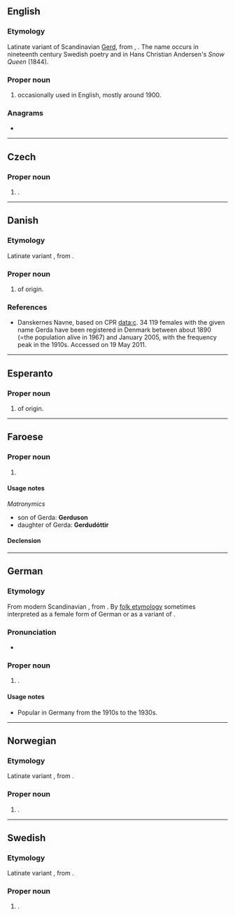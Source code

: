 ==English==

===Etymology===
Latinate variant of Scandinavian [[Gerd]], from {{der|en|non|Gerðr}}, {{m|non|garðr||protection}}. The name occurs in nineteenth century Swedish poetry and in Hans Christian Andersen's ''Snow Queen'' (1844).

===Proper noun===
{{en-proper noun}}

# {{given name|female|from=Germanic languages}} occasionally used in English, mostly around 1900.

===Anagrams===
* {{anagrams|en|Adger|Degar|EDGAR|Edgar|garde|grade|radge|raged}}

----

==Czech==

===Proper noun===
{{cs-proper noun|g=f}}

# {{given name|female|lang=cs}}.

----

==Danish==

===Etymology===
Latinate variant {{m|da|Gerd}}, from {{der|da|non|Gerðr}}.

===Proper noun===
{{head|da|proper noun}}

# {{given name|female|lang=da}} of {{der|da|non|-}} origin.

===References===
* [http://www.danskernesnavne.navneforskning.ku.dk/ ] Danskernes Navne, based on CPR data:c. 34 119 females with the given name Gerda have been registered in Denmark between about 1890 (=the population alive in 1967) and January 2005, with the frequency peak in the 1910s. Accessed on 19 May 2011.

----

==Esperanto==

===Proper noun===
{{head|eo|proper noun}}

# {{given name|female|lang=eo}} of {{der|eo|non|-}} origin.

----

==Faroese==

===Proper noun===
{{head|fo|proper noun}}

# {{given name|female|lang=fo}}

====Usage notes====
''Matronymics''
* son of Gerda: '''Gerduson'''
* daughter of Gerda: '''Gerdudóttir'''

====Declension====
{{fo-decl-proper-noun-s-indef|Gerda|Gerdu|Gerdu|Gerdu}}

----

==German==

===Etymology===
From modern Scandinavian {{m|da|Gerda}}, from {{der|de|non|Gerðr}}. By [[folk etymology]] sometimes interpreted as a female form of German {{m|de|Gerd}} or as a variant of {{m|de|Gertrud}}.

===Pronunciation===
* {{audio|De-Gerda.ogg|Audio|lang=de}}

===Proper noun===
{{head|de|proper noun}}

# {{given name|female|lang=de}}.

====Usage notes====
* Popular in Germany from the 1910s to the 1930s.

----

==Norwegian==

===Etymology===
Latinate variant {{m|no|Gerd}}, from {{der|no|non|Gerðr}}.

===Proper noun===
{{head|no|proper noun}}

# {{given name|female|lang=no}}.

----

==Swedish==

===Etymology===
Latinate variant {{m|sv|Gerd}}, from {{der|sv|non|Gerðr}}.

===Proper noun===
{{sv-proper noun|c}}

# {{given name|female|lang=sv}}.